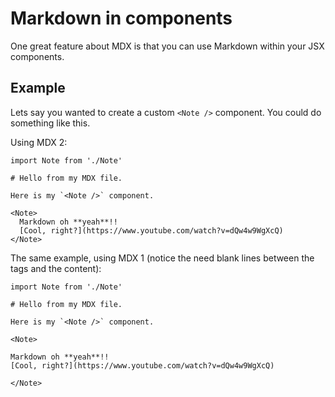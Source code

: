 
# Markdown in components

One great feature about MDX is that you can use Markdown within your JSX components.

## Example

Lets say you wanted to create a custom `<Note />` component. You could do something like this.

Using MDX 2:

```mdx
import Note from './Note'

# Hello from my MDX file.

Here is my `<Note />` component.

<Note>
  Markdown oh **yeah**!!
  [Cool, right?](https://www.youtube.com/watch?v=dQw4w9WgXcQ)
</Note>
```

The same example, using MDX 1 (notice the need blank lines between the tags and the content):

```mdx
import Note from './Note'

# Hello from my MDX file.

Here is my `<Note />` component.

<Note>

Markdown oh **yeah**!!
[Cool, right?](https://www.youtube.com/watch?v=dQw4w9WgXcQ)

</Note>
```
